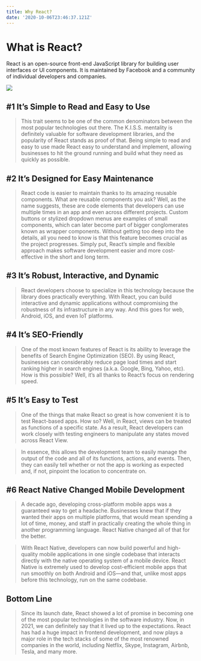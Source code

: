 ```yaml
---
title: Why React?
date: '2020-10-06T23:46:37.121Z'
---
```


<h1> What is React?</h1>

React is an open-source front-end JavaScript library for building user interfaces or UI components. It is maintained by Facebook and a community of individual developers and companies.

<img src="https://miro.medium.com/max/3600/1*Xt3l-_54wuxdsHpiolGP3g.jpeg"/>

<h2>#1 It’s Simple to Read and Easy to Use</h2>

>This trait seems to be one of the common denominators between the most popular technologies out there. The K.I.S.S. mentality is definitely valuable for software development libraries, and the popularity of React stands as proof of that. Being simple to read and easy to use made React easy to understand and implement, allowing businesses to hit the ground running and build what they need as quickly as possible. 

<h2>#2 It’s Designed for Easy Maintenance</h2>

>React code is easier to maintain thanks to its amazing reusable components. What are reusable components you ask? Well, as the name suggests, these are code elements that developers can use multiple times in an app and even across different projects. Custom buttons or stylized dropdown menus are examples of small components, which can later become part of bigger conglomerates known as wrapper components. 
>Without getting too deep into the details, all you need to know is that this feature becomes crucial as the project progresses. Simply put, React’s simple and flexible approach makes software development easier and more cost-effective in the short and long term. 

<h2>#3 It’s Robust, Interactive, and Dynamic</h2>

>React developers choose to specialize in this technology because the library does practically everything. With React, you can build interactive and dynamic applications without compromising the robustness of its infrastructure in any way. And this goes for web, Android, iOS, and even IoT platforms. 

<h2>#4 It’s SEO-Friendly </h2>

>One of the most known features of React is its ability to leverage the benefits of Search Engine Optimization (SEO). By using React, businesses can considerably reduce page load times and start ranking higher in search engines (a.k.a. Google, Bing, Yahoo, etc). How is this possible? Well, it’s all thanks to React’s focus on rendering speed. 

<h2>#5 It’s Easy to Test</h2>

>One of the things that make React so great is how convenient it is to test React-based apps. How so? Well, in React, views can be treated as functions of a specific state. As a result, React developers can work closely with testing engineers to manipulate any states moved across React View. 

>In essence, this allows the development team to easily manage the output of the code and all of its functions, actions, and events. Then, they can easily tell whether or not the app is working as expected and, if not, pinpoint the location to concentrate on. 

<h2>#6 React Native Changed Mobile Development</h2>

>A decade ago, developing cross-platform mobile apps was a guaranteed way to get a headache. Businesses knew that if they wanted their apps on multiple platforms, that would mean spending a lot of time, money, and staff in practically creating the whole thing in another programming language. React Native changed all of that for the better. 

>With React Native, developers can now build powerful and high-quality mobile applications in one single codebase that interacts directly with the native operating system of a mobile device. React Native is extremely used to develop cost-efficient mobile apps that run smoothly on both Android and iOS—and that, unlike most apps before this technology, run on the same codebase. 

<h2> Bottom Line</h2>

>Since its launch date, React showed a lot of promise in becoming one of the most popular technologies in the software industry. Now, in 2021, we can definitely say that it lived up to the expectations. React has had a huge impact in frontend development, and now plays a major role in the tech stacks of some of the most renowned companies in the world, including Netflix, Skype, Instagram, Airbnb, Tesla, and many more. 

